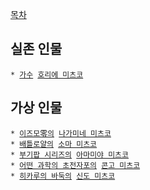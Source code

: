 [[목차]]
== 실존 인물 ==
 * [[가수]] [[호리에 미츠코]]

== 가상 인물 ==
 * [[이즈모零]]의 [[나가미네 미츠코]]
 * [[배틀로얄(소설)|배틀로얄]]의 [[소마 미츠코]]
 * [[부기팝 시리즈]]의 [[아마미야 미츠코]]
 * [[어떤 과학의 초전자포]]의 [[콘고 미츠코]]
 * [[히카루의 바둑]]의 [[신도 미츠코]]

